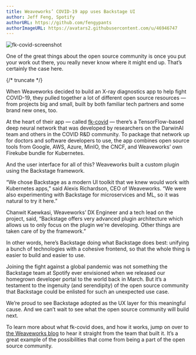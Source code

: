 ```yaml
---
title: Weaveworks’ COVID-19 app uses Backstage UI
author: Jeff Feng, Spotify
authorURL: https://github.com/fengypants
authorImageURL: https://avatars2.githubusercontent.com/u/46946747
---
```


![fk-covid-screenshot](assets/20-05-14/weaveworks-firekube-covid-19-spotify-backstage.png)

One of the great things about the open source community is once you put your work out there, you really never know where it might end up. That’s certainly the case here.

{/* truncate */}

When Weaveworks decided to build an X-ray diagnostics app to help fight COVID-19, they pulled together a lot of different open source resources — from projects big and small, built by both familiar tech partners and some brand new ones, too.

At the heart of their app — called [fk-covid][] — there’s a TensorFlow-based deep neural network that was developed by researchers on the DarwinAI team and others in the COVID R&D community. To package that network up for doctors and software developers to use, the app combines open source tools from Google, AWS, Azure, MinIO, the CNCF, and Weaveworks’ own Firekube bundle for Kubernetes.

And the user interface for all of this? Weaveworks built a custom plugin using the Backstage framework.

“We chose Backstage as a modern UI toolkit that we knew would work with Kubernetes apps,” said Alexis Richardson, CEO of Weaveworks. “We were also experimenting with Backstage for microservices and ML, so it was natural to try it here.”

Chanwit Kaewkasi, Weaveworks’ DX Engineer and a tech lead on the project, said, “Backstage offers very advanced plugin architecture which allows us to only focus on the plugin we're developing. Other things are taken care of by the framework.”

In other words, here’s Backstage doing what Backstage does best: unifying a bunch of technologies with a cohesive frontend, so that the whole thing is easier to build and easier to use.

Joining the fight against a global pandemic was not something the Backstage team at Spotify ever envisioned when we released our homegrown developer portal to the world back in March. But it’s a testament to the ingenuity (and serendipity) of the open source community that Backstage could be enlisted for such an unexpected use case.

We’re proud to see Backstage adopted as the UX layer for this meaningful cause. And we can’t wait to see what the open source community will build next.

To learn more about what fk-covid does, and how it works, jump on over to [the Weaveworks blog][] to hear it straight from the team that built it. It’s a great example of the possibilities that come from being a part of the open source community.

[fk-covid]: https://github.com/weaveworks/fk-covid
[the weaveworks blog]: https://www.weave.works/blog/firekube-covid-ml
